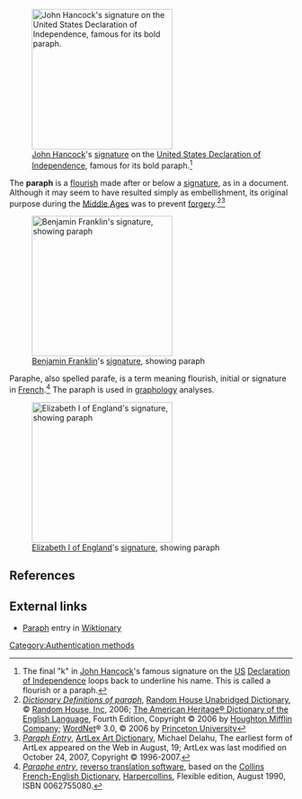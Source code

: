 [[Image:JohnHancockSignature.jpg|thumb|right|250px|[[John Hancock]]'s [[signature]] on the [[United States Declaration of Independence]], famous for its bold paraph.<ref>The final "k" in [[John Hancock]]'s famous signature on the [[United States| US]] [[Declaration of Independence]] loops back to underline his name. This is called a flourish or a paraph.</ref>]] 

The '''paraph''' is a [[wiktionary:flourish|flourish]] made after or below a [[signature]], as in a document. Although it may seem to have resulted simply as embellishment, its original purpose during the [[Middle Ages]] was to prevent [[forgery]].<ref> [http://dictionary.reference.com/browse/paraph ''Dictionary Definitions of paraph''], [[Random House Unabridged Dictionary]], © [[Random House, Inc]], 2006; [[The American Heritage® Dictionary of the English Language]], Fourth Edition, Copyright © 2006 by [[Houghton Mifflin Company]]; [[WordNet]]® 3.0, © 2006 by [[Princeton University]]</ref><ref>[http://artlex.com/ArtLex/P.html#anchor5714739/ ''Paraph Entry''], [http://artlex.com/ ArtLex Art Dictionary],  Michael Delahu, The earliest form of ArtLex appeared on the Web in August, 19; ArtLex was last modified on October 24, 2007, Copyright © 1996-2007.</ref>

[[Image:Autograph of Benjamin Franklin (from Nordisk familjebok).png|right|thumb|250px|[[Benjamin Franklin]]'s [[signature]], showing paraph]]

Paraphe, also spelled parafe, is a term meaning flourish, initial or signature in [[French language|French]].<ref>[http://dictionary.reverso.net/french-english/paraphe ''Paraphe entry''], [http://dictionary.reverso.net/ reverso translation software], based on the [[Collins-Robert French Dictionary|Collins French-English Dictionary]], [[Harpercollins]], Flexible edition, August 1990, 
ISBN 0062755080.</ref> The paraph is used in [[graphology]] analyses.

[[Image:Autograph of Elizabeth I of England (from Nordisk familjebok).png|right|thumb|250px|[[Elizabeth I of England]]'s [[signature]], showing paraph]]




==References==
<references/>
 

==External links==
*[[wiktionary:paraph|Paraph]] entry in [[Wiktionary]]

{{vocab-stub}}

[[Category:Authentication methods]]